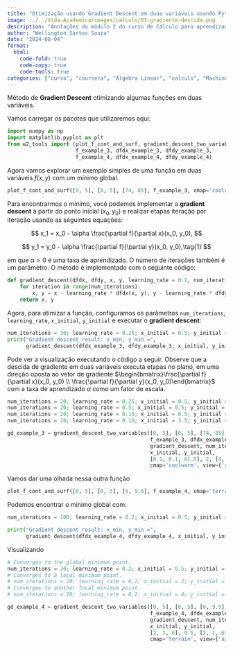 ```yaml
---
title: "Otimização usando Gradient Descent em duas variáveis usando Python"
image: ../../Vida-Academica/images/calculo/07-gradiente-descida.png
description: "Anotações do módulo 2 do curso de Cálculo para aprendizado de máquina e ciência de dados"
author: "Wellington Santos Souza"
date: "2024-08-04"
format: 
  html:
    code-fold: true
    code-copy: true
    code-tools: true
categories: ["curso", "coursera", "Algebra Linear", "calculo", "Machine Learning", "Data Science", "Deep Learning", "Python", "R", "Algebra Linear"]
---
```


Método de **Gradient Descent** otimizando algumas funções em duas variáveis.

Vamos carregar os pacotes que utilizaremos aqui:

```python
import numpy as np
import matplotlib.pyplot as plt
from w2_tools import (plot_f_cont_and_surf, gradient_descent_two_variables, 
                      f_example_3, dfdx_example_3, dfdy_example_3, 
                      f_example_4, dfdx_example_4, dfdy_example_4)
```

Agora vamos explorar um exemplo simples de uma função em duas variáveis $f(x,y)$ com um mínimo global.

```python
plot_f_cont_and_surf([0, 5], [0, 5], [74, 85], f_example_3, cmap='coolwarm', view={'azim':-60,'elev':28})
```

Para encontrarmos o mínimo, você podemos implementar a **gradient descent** a partir do ponto inicial $(x_0,y_0)$ e realizar etapas iteração por iteração usando as seguintes equações:

$$
x_1 = x_0 - \alpha \frac{\partial f}{\partial x}(x_0, y_0),
$$

$$
y_1 = y_0 - \alpha \frac{\partial f}{\partial y}(x_0, y_0),\tag{1}
$$

em que $\alpha>0$ é uma taxa de aprendizado. O número de iterações também é um parâmetro. O método é implementado com o seguinte código:

```python
def gradient_descent(dfdx, dfdy, x, y, learning_rate = 0.1, num_iterations = 100):
    for iteration in range(num_iterations):
        x, y = x - learning_rate * dfdx(x, y), y - learning_rate * dfdy(x, y)
    return x, y
```

Agora, para otimizar a função, configuramos os parâmetros `num_iterations`, `learning_rate`, `x_initial`, `y_initial` e executar o **gradient descent**:

```python
num_iterations = 30; learning_rate = 0.25; x_initial = 0.5; y_initial = 0.6
print("Gradient descent result: x_min, y_min =", 
      gradient_descent(dfdx_example_3, dfdy_example_3, x_initial, y_initial, learning_rate, num_iterations)) 
```

Pode ver a visualização executando o código a seguir. Observe que a descida de gradiente em duas variáveis executa etapas no plano, em uma direção oposta ao vetor de gradiente $\begin{bmatrix}\frac{\partial f}{\partial x}(x_0, y_0) \\ \frac{\partial f}{\partial y}(x_0, y_0)\end{bmatrix}$ com a taxa de aprendizado $\alpha$ como um fator de escala.

```python
num_iterations = 20; learning_rate = 0.25; x_initial = 0.5; y_initial = 0.6
num_iterations = 20; learning_rate = 0.5; x_initial = 0.5; y_initial = 0.6
num_iterations = 20; learning_rate = 0.15; x_initial = 0.5; y_initial = 0.6
num_iterations = 20; learning_rate = 0.15; x_initial = 3.5; y_initial = 3.6

gd_example_3 = gradient_descent_two_variables([0, 5], [0, 5], [74, 85], 
                                              f_example_3, dfdx_example_3, dfdy_example_3, 
                                              gradient_descent, num_iterations, learning_rate, 
                                              x_initial, y_initial, 
                                              [0.1, 0.1, 81.5], 2, [4, 1, 171], 
                                              cmap='coolwarm', view={'azim':-60,'elev':28})
```

Vamos dar uma olhada nessa outra função

```python
plot_f_cont_and_surf([0, 5], [0, 5], [6, 9.5], f_example_4, cmap='terrain', view={'azim':-63,'elev':21})
```

Podemos encontrar o mínimo global com:

```python
num_iterations = 100; learning_rate = 0.2; x_initial = 0.5; y_initial = 3

print("Gradient descent result: x_min, y_min =", 
      gradient_descent(dfdx_example_4, dfdy_example_4, x_initial, y_initial, learning_rate, num_iterations)) 
```

Visualizando

```python
# Converges to the global minimum point.
num_iterations = 30; learning_rate = 0.2; x_initial = 0.5; y_initial = 3
# Converges to a local minimum point.
# num_iterations = 20; learning_rate = 0.2; x_initial = 2; y_initial = 3
# Converges to another local minimum point.
# num_iterations = 20; learning_rate = 0.2; x_initial = 4; y_initial = 0.5

gd_example_4 = gradient_descent_two_variables([0, 5], [0, 5], [6, 9.5], 
                                              f_example_4, dfdx_example_4, dfdy_example_4, 
                                              gradient_descent, num_iterations, learning_rate, 
                                              x_initial, y_initial, 
                                              [2, 2, 6], 0.5, [2, 1, 63], 
                                              cmap='terrain', view={'azim':-63,'elev':21})
```
